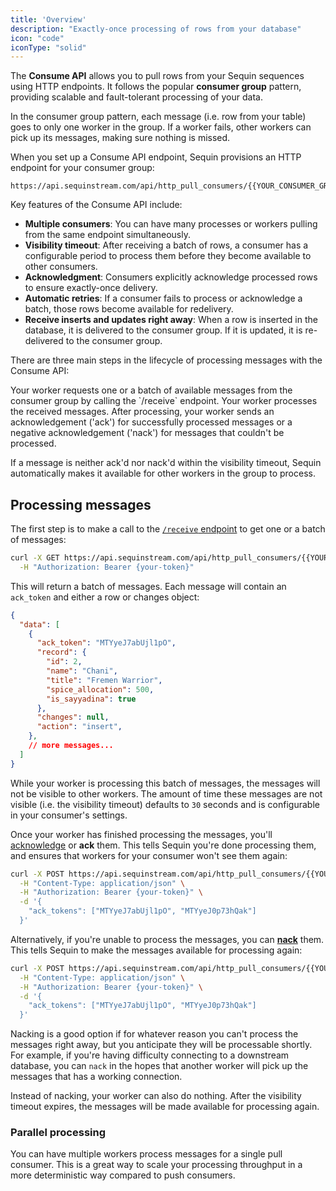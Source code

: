 ```yaml
---
title: 'Overview'
description: "Exactly-once processing of rows from your database"
icon: "code"
iconType: "solid"
---
```


The **Consume API** allows you to pull rows from your Sequin sequences using HTTP endpoints. It follows the popular **consumer group** pattern, providing scalable and fault-tolerant processing of your data.

In the consumer group pattern, each message (i.e. row from your table) goes to only one worker in the group. If a worker fails, other workers can pick up its messages, making sure nothing is missed.

When you set up a Consume API endpoint, Sequin provisions an HTTP endpoint for your consumer group:

```
https://api.sequinstream.com/api/http_pull_consumers/{{YOUR_CONSUMER_GROUP_NAME}}/
```

Key features of the Consume API include:

- **Multiple consumers**: You can have many processes or workers pulling from the same endpoint simultaneously.
- **Visibility timeout**: After receiving a batch of rows, a consumer has a configurable period to process them before they become available to other consumers.
- **Acknowledgment**: Consumers explicitly acknowledge processed rows to ensure exactly-once delivery.
- **Automatic retries**: If a consumer fails to process or acknowledge a batch, those rows become available for redelivery.
- **Receive inserts and updates right away**: When a row is inserted in the database, it is delivered to the consumer group. If it is updated, it is re-delivered to the consumer group.

There are three main steps in the lifecycle of processing messages with the Consume API:

<Steps>
  <Step title="Receive" icon="arrow-right-to-arc">
    Your worker requests one or a batch of available messages from the consumer group by calling the `/receive` endpoint.
  </Step>
  <Step title="Process" icon="gear">
    Your worker processes the received messages.
  </Step>
  <Step title="Ack or Nack" icon="arrow-left-from-arc">
    After processing, your worker sends an acknowledgement ('ack') for successfully processed messages or a negative acknowledgement ('nack') for messages that couldn't be processed.
  </Step>
</Steps>

If a message is neither ack'd nor nack'd within the visibility timeout, Sequin automatically makes it available for other workers in the group to process.

## Processing messages

The first step is to make a call to the [`/receive` endpoint](/consume/consume-api/receive) to get one or a batch of messages:

```bash
curl -X GET https://api.sequinstream.com/api/http_pull_consumers/{{YOUR_CONSUMER_NAME}}/receive?batch_size=10 \
  -H "Authorization: Bearer {your-token}"
```

This will return a batch of messages. Each message will contain an `ack_token` and either a row or changes object:

```json
{
  "data": [
    {
      "ack_token": "MTYyeJ7abUjl1pO",
      "record": {
        "id": 2,
        "name": "Chani",
        "title": "Fremen Warrior",
        "spice_allocation": 500,
        "is_sayyadina": true
      },
      "changes": null,
      "action": "insert",
    },
    // more messages...
  ]
}
```

While your worker is processing this batch of messages, the messages will not be visible to other workers. The amount of time these messages are not visible (i.e. the visibility timeout) defaults to `30` seconds and is configurable in your consumer's settings.

Once your worker has finished processing the messages, you'll [acknowledge](/consume/consume-api/ack) or **ack** them. This tells Sequin you're done processing them, and ensures that workers for your consumer won't see them again:

```bash
curl -X POST https://api.sequinstream.com/api/http_pull_consumers/{{YOUR_CONSUMER_NAME}}/ack \
  -H "Content-Type: application/json" \
  -H "Authorization: Bearer {your-token}" \
  -d '{
    "ack_tokens": ["MTYyeJ7abUjl1pO", "MTYyeJ0p73hQak"]
  }'
```

Alternatively, if you're unable to process the messages, you can [**nack**](/consume/consume-api/nack) them. This tells Sequin to make the messages available for processing again:

```bash
curl -X POST https://api.sequinstream.com/api/http_pull_consumers/{{YOUR_CONSUMER_NAME}}/nack \
  -H "Content-Type: application/json" \
  -H "Authorization: Bearer {your-token}" \
  -d '{
    "ack_tokens": ["MTYyeJ7abUjl1pO", "MTYyeJ0p73hQak"]
  }'
```

Nacking is a good option if for whatever reason you can't process the messages right away, but you anticipate they will be processable shortly. For example, if you're having difficulty connecting to a downstream database, you can `nack` in the hopes that another worker will pick up the messages that has a working connection.

Instead of nacking, your worker can also do nothing. After the visibility timeout expires, the messages will be made available for processing again.

### Parallel processing

You can have multiple workers process messages for a single pull consumer. This is a great way to scale your processing throughput in a more deterministic way compared to push consumers.
